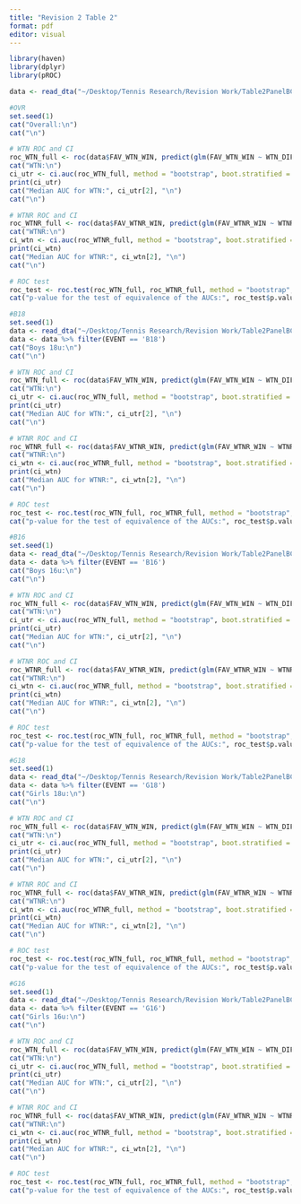 ```yaml
---
title: "Revision 2 Table 2"
format: pdf
editor: visual
---
```


```r
library(haven)
library(dplyr)
library(pROC)
```

```r
data <- read_dta("~/Desktop/Tennis Research/Revision Work/Table2PanelBC.dta")
```

```r
#OVR
set.seed(1)
cat("Overall:\n")
cat("\n")

# WTN ROC and CI
roc_WTN_full <- roc(data$FAV_WTN_WIN, predict(glm(FAV_WTN_WIN ~ WTN_DIFF, family = binomial, data = data), type = "response"), quiet = TRUE)
cat("WTN:\n")
ci_utr <- ci.auc(roc_WTN_full, method = "bootstrap", boot.stratified = TRUE, progress = "none")
print(ci_utr)
cat("Median AUC for WTN:", ci_utr[2], "\n")
cat("\n")

# WTNR ROC and CI
roc_WTNR_full <- roc(data$FAV_WTNR_WIN, predict(glm(FAV_WTNR_WIN ~ WTNR_DIFF, family = binomial, data = data), type = "response"), quiet = TRUE)
cat("WTNR:\n")
ci_wtn <- ci.auc(roc_WTNR_full, method = "bootstrap", boot.stratified = TRUE, progress = "none")
print(ci_wtn)
cat("Median AUC for WTNR:", ci_wtn[2], "\n")
cat("\n")

# ROC test
roc_test <- roc.test(roc_WTN_full, roc_WTNR_full, method = "bootstrap", boot.stratified = TRUE, progress = "none")
cat("p-value for the test of equivalence of the AUCs:", roc_test$p.value, "\n")
```

```r
#B18
set.seed(1)
data <- read_dta("~/Desktop/Tennis Research/Revision Work/Table2PanelBC.dta")
data <- data %>% filter(EVENT == 'B18')
cat("Boys 18u:\n")
cat("\n")

# WTN ROC and CI
roc_WTN_full <- roc(data$FAV_WTN_WIN, predict(glm(FAV_WTN_WIN ~ WTN_DIFF, family = binomial, data = data), type = "response"), quiet = TRUE)
cat("WTN:\n")
ci_utr <- ci.auc(roc_WTN_full, method = "bootstrap", boot.stratified = TRUE, progress = "none")
print(ci_utr)
cat("Median AUC for WTN:", ci_utr[2], "\n")
cat("\n")

# WTNR ROC and CI
roc_WTNR_full <- roc(data$FAV_WTNR_WIN, predict(glm(FAV_WTNR_WIN ~ WTNR_DIFF, family = binomial, data = data), type = "response"), quiet = TRUE)
cat("WTNR:\n")
ci_wtn <- ci.auc(roc_WTNR_full, method = "bootstrap", boot.stratified = TRUE, progress = "none")
print(ci_wtn)
cat("Median AUC for WTNR:", ci_wtn[2], "\n")
cat("\n")

# ROC test
roc_test <- roc.test(roc_WTN_full, roc_WTNR_full, method = "bootstrap", boot.stratified = TRUE, progress = "none")
cat("p-value for the test of equivalence of the AUCs:", roc_test$p.value, "\n")
```

```r
#B16
set.seed(1)
data <- read_dta("~/Desktop/Tennis Research/Revision Work/Table2PanelBC.dta")
data <- data %>% filter(EVENT == 'B16')
cat("Boys 16u:\n")
cat("\n")

# WTN ROC and CI
roc_WTN_full <- roc(data$FAV_WTN_WIN, predict(glm(FAV_WTN_WIN ~ WTN_DIFF, family = binomial, data = data), type = "response"), quiet = TRUE)
cat("WTN:\n")
ci_utr <- ci.auc(roc_WTN_full, method = "bootstrap", boot.stratified = TRUE, progress = "none")
print(ci_utr)
cat("Median AUC for WTN:", ci_utr[2], "\n")
cat("\n")

# WTNR ROC and CI
roc_WTNR_full <- roc(data$FAV_WTNR_WIN, predict(glm(FAV_WTNR_WIN ~ WTNR_DIFF, family = binomial, data = data), type = "response"), quiet = TRUE)
cat("WTNR:\n")
ci_wtn <- ci.auc(roc_WTNR_full, method = "bootstrap", boot.stratified = TRUE, progress = "none")
print(ci_wtn)
cat("Median AUC for WTNR:", ci_wtn[2], "\n")
cat("\n")

# ROC test
roc_test <- roc.test(roc_WTN_full, roc_WTNR_full, method = "bootstrap", boot.stratified = TRUE, progress = "none")
cat("p-value for the test of equivalence of the AUCs:", roc_test$p.value, "\n")
```

```r
#G18
set.seed(1)
data <- read_dta("~/Desktop/Tennis Research/Revision Work/Table2PanelBC.dta")
data <- data %>% filter(EVENT == 'G18')
cat("Girls 18u:\n")
cat("\n")

# WTN ROC and CI
roc_WTN_full <- roc(data$FAV_WTN_WIN, predict(glm(FAV_WTN_WIN ~ WTN_DIFF, family = binomial, data = data), type = "response"), quiet = TRUE)
cat("WTN:\n")
ci_utr <- ci.auc(roc_WTN_full, method = "bootstrap", boot.stratified = TRUE, progress = "none")
print(ci_utr)
cat("Median AUC for WTN:", ci_utr[2], "\n")
cat("\n")

# WTNR ROC and CI
roc_WTNR_full <- roc(data$FAV_WTNR_WIN, predict(glm(FAV_WTNR_WIN ~ WTNR_DIFF, family = binomial, data = data), type = "response"), quiet = TRUE)
cat("WTNR:\n")
ci_wtn <- ci.auc(roc_WTNR_full, method = "bootstrap", boot.stratified = TRUE, progress = "none")
print(ci_wtn)
cat("Median AUC for WTNR:", ci_wtn[2], "\n")
cat("\n")

# ROC test
roc_test <- roc.test(roc_WTN_full, roc_WTNR_full, method = "bootstrap", boot.stratified = TRUE, progress = "none")
cat("p-value for the test of equivalence of the AUCs:", roc_test$p.value, "\n")
```

```r
#G16
set.seed(1)
data <- read_dta("~/Desktop/Tennis Research/Revision Work/Table2PanelBC.dta")
data <- data %>% filter(EVENT == 'G16')
cat("Girls 16u:\n")
cat("\n")

# WTN ROC and CI
roc_WTN_full <- roc(data$FAV_WTN_WIN, predict(glm(FAV_WTN_WIN ~ WTN_DIFF, family = binomial, data = data), type = "response"), quiet = TRUE)
cat("WTN:\n")
ci_utr <- ci.auc(roc_WTN_full, method = "bootstrap", boot.stratified = TRUE, progress = "none")
print(ci_utr)
cat("Median AUC for WTN:", ci_utr[2], "\n")
cat("\n")

# WTNR ROC and CI
roc_WTNR_full <- roc(data$FAV_WTNR_WIN, predict(glm(FAV_WTNR_WIN ~ WTNR_DIFF, family = binomial, data = data), type = "response"), quiet = TRUE)
cat("WTNR:\n")
ci_wtn <- ci.auc(roc_WTNR_full, method = "bootstrap", boot.stratified = TRUE, progress = "none")
print(ci_wtn)
cat("Median AUC for WTNR:", ci_wtn[2], "\n")
cat("\n")

# ROC test
roc_test <- roc.test(roc_WTN_full, roc_WTNR_full, method = "bootstrap", boot.stratified = TRUE, progress = "none")
cat("p-value for the test of equivalence of the AUCs:", roc_test$p.value, "\n")
```
